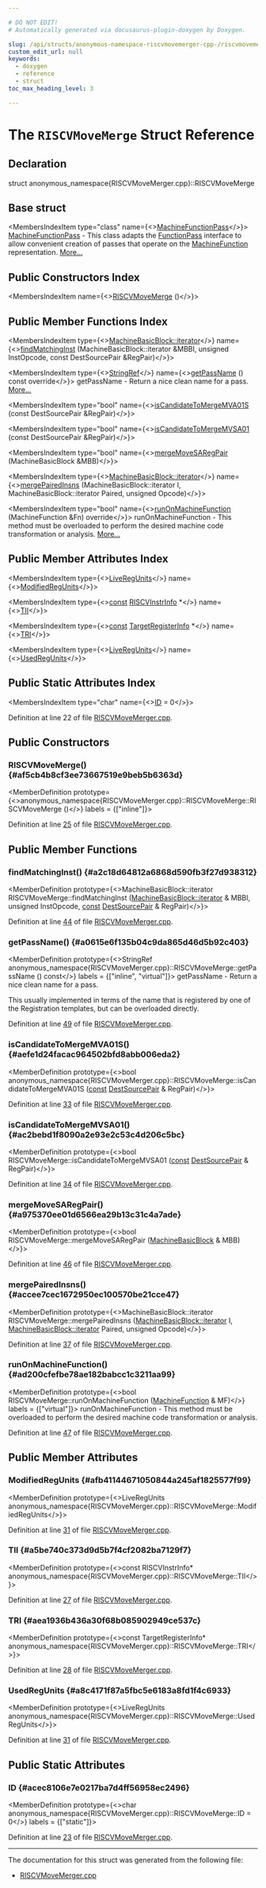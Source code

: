 ```yaml
---

# DO NOT EDIT!
# Automatically generated via docusaurus-plugin-doxygen by Doxygen.

slug: /api/structs/anonymous-namespace-riscvmovemerger-cpp-/riscvmovemerge
custom_edit_url: null
keywords:
  - doxygen
  - reference
  - struct
toc_max_heading_level: 3

---
```





# The `RISCVMoveMerge` Struct Reference

<DoxygenPage pluginConfig={pluginConfig}>



## Declaration

<CodeBlock>struct anonymous_namespace{RISCVMoveMerger.cpp}::RISCVMoveMerge</CodeBlock>

## Base struct

<MembersIndex>

<MembersIndexItem
  type="class"
  name={<><a href="/docs/api/classes/llvm/machinefunctionpass">MachineFunctionPass</a></>}>
<a href="/docs/api/classes/llvm/machinefunctionpass">MachineFunctionPass</a> - This class adapts the <a href="/docs/api/classes/llvm/functionpass">FunctionPass</a> interface to allow convenient creation of passes that operate on the <a href="/docs/api/classes/llvm/machinefunction">MachineFunction</a> representation. <a href="/docs/api/classes/llvm/machinefunctionpass/#details">More...</a>
</MembersIndexItem>

</MembersIndex>

## Public Constructors Index

<MembersIndex>

<MembersIndexItem
  name={<><a href="#af5cb4b8cf3ee73667519e9beb5b6363d">RISCVMoveMerge</a> ()</>}>
</MembersIndexItem>

</MembersIndex>

## Public Member Functions Index

<MembersIndex>

<MembersIndexItem
  type={<><a href="/docs/api/classes/llvm/machinebasicblock/#ae34c996b58df9b9ce6695a0c8b70c533">MachineBasicBlock::iterator</a></>}
  name={<><a href="#a2c18d64812a6868d590fb3f27d938312">findMatchingInst</a> (MachineBasicBlock::iterator &amp;MBBI, unsigned InstOpcode, const DestSourcePair &amp;RegPair)</>}>
</MembersIndexItem>

<MembersIndexItem
  type={<><a href="/docs/api/classes/llvm/stringref">StringRef</a></>}
  name={<><a href="#a0615e6f135b04c9da865d46d5b92c403">getPassName</a> () const override</>}>
getPassName - Return a nice clean name for a pass. <a href="#a0615e6f135b04c9da865d46d5b92c403">More...</a>
</MembersIndexItem>

<MembersIndexItem
  type="bool"
  name={<><a href="#aefe1d24facac964502bfd8abb006eda2">isCandidateToMergeMVA01S</a> (const DestSourcePair &amp;RegPair)</>}>
</MembersIndexItem>

<MembersIndexItem
  type="bool"
  name={<><a href="#ac2bebd1f8090a2e93e2c53c4d206c5bc">isCandidateToMergeMVSA01</a> (const DestSourcePair &amp;RegPair)</>}>
</MembersIndexItem>

<MembersIndexItem
  type="bool"
  name={<><a href="#a975370ee01d6566ea29b13c31c4a7ade">mergeMoveSARegPair</a> (MachineBasicBlock &amp;MBB)</>}>
</MembersIndexItem>

<MembersIndexItem
  type={<><a href="/docs/api/classes/llvm/machinebasicblock/#ae34c996b58df9b9ce6695a0c8b70c533">MachineBasicBlock::iterator</a></>}
  name={<><a href="#accee7cec1672950ec100570be21cce47">mergePairedInsns</a> (MachineBasicBlock::iterator I, MachineBasicBlock::iterator Paired, unsigned Opcode)</>}>
</MembersIndexItem>

<MembersIndexItem
  type="bool"
  name={<><a href="#ad200cfefbe78ae182babcc1c3211aa99">runOnMachineFunction</a> (MachineFunction &amp;Fn) override</>}>
runOnMachineFunction - This method must be overloaded to perform the desired machine code transformation or analysis. <a href="#ad200cfefbe78ae182babcc1c3211aa99">More...</a>
</MembersIndexItem>

</MembersIndex>

## Public Member Attributes Index

<MembersIndex>

<MembersIndexItem
  type={<><a href="/docs/api/classes/llvm/liveregunits">LiveRegUnits</a></>}
  name={<><a href="#afb41144671050844a245af1825577f99">ModifiedRegUnits</a></>}>
</MembersIndexItem>

<MembersIndexItem
  type={<><a href="/docs/api/files/lib/lib/target/lib/target/aarch64/aarch64promoteconstant-cpp/#a90f8350fecae261c25be85d38b451bff">const</a> <a href="/docs/api/classes/llvm/riscvinstrinfo">RISCVInstrInfo</a> &#42;</>}
  name={<><a href="#a5be740c373d9d5b7f4cf2082ba7129f7">TII</a></>}>
</MembersIndexItem>

<MembersIndexItem
  type={<><a href="/docs/api/files/lib/lib/target/lib/target/aarch64/aarch64promoteconstant-cpp/#a90f8350fecae261c25be85d38b451bff">const</a> <a href="/docs/api/classes/llvm/targetregisterinfo">TargetRegisterInfo</a> &#42;</>}
  name={<><a href="#aea1936b436a30f68b085902949ce537c">TRI</a></>}>
</MembersIndexItem>

<MembersIndexItem
  type={<><a href="/docs/api/classes/llvm/liveregunits">LiveRegUnits</a></>}
  name={<><a href="#a8c4171f87a5fbc5e6183a8fd1f4c6933">UsedRegUnits</a></>}>
</MembersIndexItem>

</MembersIndex>

## Public Static Attributes Index

<MembersIndex>

<MembersIndexItem
  type="char"
  name={<><a href="#acec8106e7e0217ba7d4ff56958ec2496">ID</a> = 0</>}>
</MembersIndexItem>

</MembersIndex>


Definition at line 22 of file <a href="/docs/api/files/lib/lib/target/lib/target/riscv/riscvmovemerger-cpp">RISCVMoveMerger.cpp</a>.

<SectionDefinition>

## Public Constructors

### RISCVMoveMerge() {#af5cb4b8cf3ee73667519e9beb5b6363d}

<MemberDefinition
  prototype={<>anonymous&#95;namespace&#123;RISCVMoveMerger.cpp&#125;::RISCVMoveMerge::RISCVMoveMerge ()</>}
  labels = {["inline"]}>

Definition at line <a href="/docs/api/files/lib/lib/target/lib/target/riscv/riscvmovemerger-cpp/#l00025">25</a> of file <a href="/docs/api/files/lib/lib/target/lib/target/riscv/riscvmovemerger-cpp">RISCVMoveMerger.cpp</a>.
</MemberDefinition>

</SectionDefinition>

<SectionDefinition>

## Public Member Functions

### findMatchingInst() {#a2c18d64812a6868d590fb3f27d938312}

<MemberDefinition
  prototype={<>MachineBasicBlock::iterator RISCVMoveMerge::findMatchingInst (<a href="/docs/api/classes/llvm/machinebasicblock/#ae34c996b58df9b9ce6695a0c8b70c533">MachineBasicBlock::iterator</a> &amp; MBBI, unsigned InstOpcode, <a href="/docs/api/files/lib/lib/target/lib/target/aarch64/aarch64promoteconstant-cpp/#a90f8350fecae261c25be85d38b451bff">const</a> <a href="/docs/api/structs/llvm/destsourcepair">DestSourcePair</a> &amp; RegPair)</>}>

Definition at line <a href="/docs/api/files/lib/lib/target/lib/target/riscv/riscvmovemerger-cpp/#l00044">44</a> of file <a href="/docs/api/files/lib/lib/target/lib/target/riscv/riscvmovemerger-cpp">RISCVMoveMerger.cpp</a>.
</MemberDefinition>

### getPassName() {#a0615e6f135b04c9da865d46d5b92c403}

<MemberDefinition
  prototype={<>StringRef anonymous&#95;namespace&#123;RISCVMoveMerger.cpp&#125;::RISCVMoveMerge::getPassName () const</>}
  labels = {["inline", "virtual"]}>
getPassName - Return a nice clean name for a pass.

This usually implemented in terms of the name that is registered by one of the Registration templates, but can be overloaded directly.

Definition at line <a href="/docs/api/files/lib/lib/target/lib/target/riscv/riscvmovemerger-cpp/#l00049">49</a> of file <a href="/docs/api/files/lib/lib/target/lib/target/riscv/riscvmovemerger-cpp">RISCVMoveMerger.cpp</a>.
</MemberDefinition>

### isCandidateToMergeMVA01S() {#aefe1d24facac964502bfd8abb006eda2}

<MemberDefinition
  prototype={<>bool anonymous&#95;namespace&#123;RISCVMoveMerger.cpp&#125;::RISCVMoveMerge::isCandidateToMergeMVA01S (<a href="/docs/api/files/lib/lib/target/lib/target/aarch64/aarch64promoteconstant-cpp/#a90f8350fecae261c25be85d38b451bff">const</a> <a href="/docs/api/structs/llvm/destsourcepair">DestSourcePair</a> &amp; RegPair)</>}>

Definition at line <a href="/docs/api/files/lib/lib/target/lib/target/riscv/riscvmovemerger-cpp/#l00033">33</a> of file <a href="/docs/api/files/lib/lib/target/lib/target/riscv/riscvmovemerger-cpp">RISCVMoveMerger.cpp</a>.
</MemberDefinition>

### isCandidateToMergeMVSA01() {#ac2bebd1f8090a2e93e2c53c4d206c5bc}

<MemberDefinition
  prototype={<>bool RISCVMoveMerge::isCandidateToMergeMVSA01 (<a href="/docs/api/files/lib/lib/target/lib/target/aarch64/aarch64promoteconstant-cpp/#a90f8350fecae261c25be85d38b451bff">const</a> <a href="/docs/api/structs/llvm/destsourcepair">DestSourcePair</a> &amp; RegPair)</>}>

Definition at line <a href="/docs/api/files/lib/lib/target/lib/target/riscv/riscvmovemerger-cpp/#l00034">34</a> of file <a href="/docs/api/files/lib/lib/target/lib/target/riscv/riscvmovemerger-cpp">RISCVMoveMerger.cpp</a>.
</MemberDefinition>

### mergeMoveSARegPair() {#a975370ee01d6566ea29b13c31c4a7ade}

<MemberDefinition
  prototype={<>bool RISCVMoveMerge::mergeMoveSARegPair (<a href="/docs/api/classes/llvm/machinebasicblock">MachineBasicBlock</a> &amp; MBB)</>}>

Definition at line <a href="/docs/api/files/lib/lib/target/lib/target/riscv/riscvmovemerger-cpp/#l00046">46</a> of file <a href="/docs/api/files/lib/lib/target/lib/target/riscv/riscvmovemerger-cpp">RISCVMoveMerger.cpp</a>.
</MemberDefinition>

### mergePairedInsns() {#accee7cec1672950ec100570be21cce47}

<MemberDefinition
  prototype={<>MachineBasicBlock::iterator RISCVMoveMerge::mergePairedInsns (<a href="/docs/api/classes/llvm/machinebasicblock/#ae34c996b58df9b9ce6695a0c8b70c533">MachineBasicBlock::iterator</a> I, <a href="/docs/api/classes/llvm/machinebasicblock/#ae34c996b58df9b9ce6695a0c8b70c533">MachineBasicBlock::iterator</a> Paired, unsigned Opcode)</>}>

Definition at line <a href="/docs/api/files/lib/lib/target/lib/target/riscv/riscvmovemerger-cpp/#l00037">37</a> of file <a href="/docs/api/files/lib/lib/target/lib/target/riscv/riscvmovemerger-cpp">RISCVMoveMerger.cpp</a>.
</MemberDefinition>

### runOnMachineFunction() {#ad200cfefbe78ae182babcc1c3211aa99}

<MemberDefinition
  prototype={<>bool RISCVMoveMerge::runOnMachineFunction (<a href="/docs/api/classes/llvm/machinefunction">MachineFunction</a> &amp; MF)</>}
  labels = {["virtual"]}>
runOnMachineFunction - This method must be overloaded to perform the desired machine code transformation or analysis.

Definition at line <a href="/docs/api/files/lib/lib/target/lib/target/riscv/riscvmovemerger-cpp/#l00047">47</a> of file <a href="/docs/api/files/lib/lib/target/lib/target/riscv/riscvmovemerger-cpp">RISCVMoveMerger.cpp</a>.
</MemberDefinition>

</SectionDefinition>

<SectionDefinition>

## Public Member Attributes

### ModifiedRegUnits {#afb41144671050844a245af1825577f99}

<MemberDefinition
  prototype={<>LiveRegUnits anonymous&#95;namespace&#123;RISCVMoveMerger.cpp&#125;::RISCVMoveMerge::ModifiedRegUnits</>}>

Definition at line <a href="/docs/api/files/lib/lib/target/lib/target/riscv/riscvmovemerger-cpp/#l00031">31</a> of file <a href="/docs/api/files/lib/lib/target/lib/target/riscv/riscvmovemerger-cpp">RISCVMoveMerger.cpp</a>.
</MemberDefinition>

### TII {#a5be740c373d9d5b7f4cf2082ba7129f7}

<MemberDefinition
  prototype={<>const RISCVInstrInfo&#42; anonymous&#95;namespace&#123;RISCVMoveMerger.cpp&#125;::RISCVMoveMerge::TII</>}>

Definition at line <a href="/docs/api/files/lib/lib/target/lib/target/riscv/riscvmovemerger-cpp/#l00027">27</a> of file <a href="/docs/api/files/lib/lib/target/lib/target/riscv/riscvmovemerger-cpp">RISCVMoveMerger.cpp</a>.
</MemberDefinition>

### TRI {#aea1936b436a30f68b085902949ce537c}

<MemberDefinition
  prototype={<>const TargetRegisterInfo&#42; anonymous&#95;namespace&#123;RISCVMoveMerger.cpp&#125;::RISCVMoveMerge::TRI</>}>

Definition at line <a href="/docs/api/files/lib/lib/target/lib/target/riscv/riscvmovemerger-cpp/#l00028">28</a> of file <a href="/docs/api/files/lib/lib/target/lib/target/riscv/riscvmovemerger-cpp">RISCVMoveMerger.cpp</a>.
</MemberDefinition>

### UsedRegUnits {#a8c4171f87a5fbc5e6183a8fd1f4c6933}

<MemberDefinition
  prototype={<>LiveRegUnits anonymous&#95;namespace&#123;RISCVMoveMerger.cpp&#125;::RISCVMoveMerge::UsedRegUnits</>}>

Definition at line <a href="/docs/api/files/lib/lib/target/lib/target/riscv/riscvmovemerger-cpp/#l00031">31</a> of file <a href="/docs/api/files/lib/lib/target/lib/target/riscv/riscvmovemerger-cpp">RISCVMoveMerger.cpp</a>.
</MemberDefinition>

</SectionDefinition>

<SectionDefinition>

## Public Static Attributes

### ID {#acec8106e7e0217ba7d4ff56958ec2496}

<MemberDefinition
  prototype={<>char anonymous&#95;namespace&#123;RISCVMoveMerger.cpp&#125;::RISCVMoveMerge::ID = 0</>}
  labels = {["static"]}>

Definition at line <a href="/docs/api/files/lib/lib/target/lib/target/riscv/riscvmovemerger-cpp/#l00023">23</a> of file <a href="/docs/api/files/lib/lib/target/lib/target/riscv/riscvmovemerger-cpp">RISCVMoveMerger.cpp</a>.
</MemberDefinition>

</SectionDefinition>

<hr/>

The documentation for this struct was generated from the following file:

<ul>
<li><a href="/docs/api/files/lib/lib/target/lib/target/riscv/riscvmovemerger-cpp">RISCVMoveMerger.cpp</a></li>
</ul>

</DoxygenPage>
